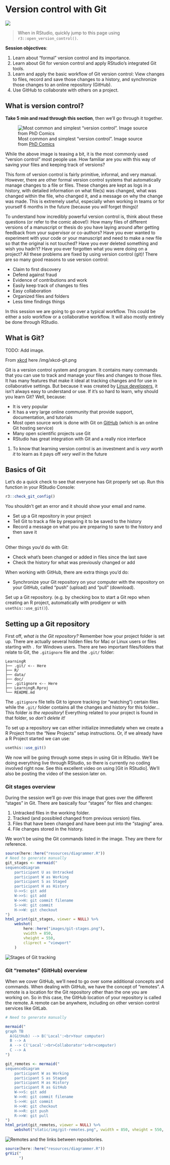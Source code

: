 # Version control with Git {#version-control}

![](https://img.shields.io/badge/document%20status-in%20progress-orange?style=flat-square)

> When in RStudio, quickly jump to this page using `r3::open_version_control()`.

**Session objectives**:

1. Learn about "formal" version control and its importance.
1. Learn about Git for version control and apply RStudio's integrated Git tools.
1. Learn and apply the basic workflow of Git version control: 
View changes to files, record and save those changes to a history, 
and synchronize those changes to an online repository (GitHub).
1. Use GitHub to collaborate with others on a project.

## What is version control?


**Take 5 min and read through this section**, then we'll go through it together.

![Most common and simplest "version control". Image source from [PhD Comics](https://phdcomics.com/comics/archive_print.php?comicid=1531)](https://phdcomics.com/comics/archive/phd101212s.gif)

While the above image is teasing a bit,
it is the most commonly used "version control" most people use.
How familiar are you with this way of saving your files and keeping track of versions?

This form of version control is fairly primitive, informal, and very manual.
However, there are other formal version control systems 
that automatically manage changes to a file or files. These
changes are kept as logs in a history, with detailed information on what file(s)
was changed, what was changed within the file, who changed it, and a message on
why the change was made.  This is extremely useful, especially when working in
teams or for yourself 6 months in the future (because you *will* forget things)!

To understand how incredibly powerful version control is, think about
these questions (or refer to the comic above!): How many files of different
versions of a manuscript or thesis do you have laying around after getting
feedback from your supervisor or co-authors? Have you ever wanted to experiment
with your code or your manuscript and need to make a new file so that the
original is not touched? Have you ever deleted something and wish you hadn't?
Have you ever forgotten what you were doing on a project?  All these problems
are fixed by using version control (git)! There are so many good reasons to use
version control:

- Claim to first discovery
- Defend against fraud
- Evidence of contributions and work
- Easily keep track of changes to files
- Easy collaboration
- Organized files and folders
- Less time findings things

In this session we are going to go over a typical workflow. This could be either
a solo workflow or a collaborative workflow. It will also mostly entirely be
done through RStudio.

## What is Git?

TODO: Add image.

From [xkcd](https://xkcd.com/1597/) here /img/xkcd-git.png

Git is a version control system and program. It contains many commands that you
can use to track and manage your files and changes to those files. It has many
features that make it ideal at tracking changes and for use in collaborative
settings. But because it was created by [Linux developers](https://en.wikipedia.org/wiki/Linus_Torvalds),
it isn't always easy to understand or use. If it's so hard to learn, why should
you learn Git? Well, because:

- It is very popular
- It has a very large online community that provide support, documentation, and
tutorials
- Most open source work is done with Git on [GitHub] (which is an online Git
hosting service)
- Many open scientific projects use Git
- RStudio has great integration with Git and a really nice interface

1. To know that learning version control is an investment and is *very worth it*
to learn as it pays off *very well* in the future

[GitHub]: https://github.com/

## Basics of Git

Let's do a quick check to see that everyone has Git properly set up. 
Run this function in your RStudio Console:

```r
r3::check_git_config()
```

You shouldn't get an error and it should show your email and name.

- Set up a Git repository in your project
- Tell Git to track a file by preparing it to be saved to the history
- Record a message on what you are preparing to save to the history and then save it
- 

Other things you'd do with Git:

- Check what's been changed or added in files since the last save
- Check the history for what was previously changed or add

When working with GitHub, there are extra things you'd do:

- Synchronize your Git repository on your computer with the repository on your GitHub,
called "push" (upload) and "pull" (download).

Set up a Git repository. (e.g. by checking box to start a Git repo when creating an R project,
automatically with prodigenr or with `usethis::use_git()`).

## Setting up a Git repository

First off, *what is the Git repository?* Remember how your project folder is set
up. There are actually several hidden files for Mac or Linux users or files
starting with `.` for Windows users. There are two important files/folders that
relate to Git, the `.gitignore` file and the `.git/` folder:

```
LearningR
├── .git/ <-- Here
├── R/
├── data/
├── doc/
├── .gitignore <-- Here
├── LearningR.Rproj
└── README.md
```

The `.gitignore` file tells Git to ignore tracking (or "watching") certain files
while the `.git/` folder contains all the changes and history for this folder...
This folder *is the repository*! Everything related to your project is found in 
that folder, so *don't delete it!*

To set up a repository we can either initialize immediately when we create a R
Project from the "New Projects" setup instructions. Or, if we already have a
R Project started we can use:

```r
usethis::use_git()
```

We now will be going through some steps in using Git in RStudio. We'll be doing
everything live through RStudio, so there is currently no coding involved right
now. See this excellent video on using [Git in RStudio]. We'll also be posting
the video of the session later on.

### Git stages overview

During the session we'll go over this image that goes over the different
"stages" in Git. There are basically four "stages" for files and changes:

1. Untracked files in the working folder.
2. Tracked (and possibled changed from previous version) files.
3. Files that have been changed and have been put into the "staging" area.
4. File changes stored in the history.

We won't be using the Git commands listed in the image. They are there for
reference.

```r
source(here::here("resources/diagrammer.R"))
# Need to generate manually
git_stages <- mermaid("
sequenceDiagram
    participant U as Untracked
    participant W as Working
    participant S as Staged
    participant H as History
    U->>S: git add
    W->>S: git add
    W->>H: git commit filename
    S->>H: git commit
    H->>W: git checkout
") 
html_print(git_stages, viewer = NULL) %>% 
    webshot(
        here::here("images/git-stages.png"),
        vwidth = 850,
        vheight = 550,
        cliprect = "viewport"
    )
```

<img src="/img/git-stages.png" alt="Stages of Git tracking" />
 
### Git "remotes" (GitHub) overview

When we cover GitHub, we'll need to go over some additional concepts and
commands. When dealing with GitHub, we have the concept of "remotes". A remote
is a location for the Git repository other than the one you are working on. So 
in this case, the GitHub location of your repository is called the remote. A
remote can be anywhere, including on other version control services like GitLab.

```r
# Need to generate manually

mermaid("
graph TB
  A(GitHub) --> B('Local':<br>Your computer)
  B --> A
  A --> C('Local':<br>Collaborator's<br>computer)
  C --> A
")

git_remotes <- mermaid("
sequenceDiagram
    participant W as Working
    participant S as Staged
    participant H as History
    participant R as GitHub
    W->>S: git add
    W->>H: git commit filename
    S->>H: git commit
    H->>W: git checkout
    H->>R: git push
    R->>W: git pull
") 
html_print(git_remotes, viewer = NULL) %>% 
    webshot("static/img/git-remotes.png", vwidth = 850, vheight = 550, cliprect = "viewport")
```

<img src="/img/git-remotes.png" alt="Remotes and the links between repositories." />

```r
source(here::here("resources/diagrammer.R"))
grViz("
      ")
```

